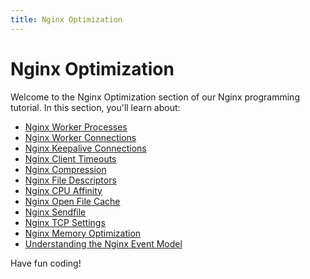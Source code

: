 ```yaml
---
title: Nginx Optimization
---
```


# Nginx Optimization

Welcome to the Nginx Optimization section of our Nginx programming tutorial. In this section, you'll learn about:

- [Nginx Worker Processes](./0-nginx-worker-processes.mdx)
- [Nginx Worker Connections](./1-nginx-worker-connections.mdx)
- [Nginx Keepalive Connections](./2-nginx-keepalive-connections.mdx)
- [Nginx Client Timeouts](./3-nginx-client-timeouts.mdx)
- [Nginx Compression](./4-nginx-compression.mdx)
- [Nginx File Descriptors](./5-nginx-file-descriptors.mdx)
- [Nginx CPU Affinity](./6-nginx-cpu-affinity.mdx)
- [Nginx Open File Cache](./7-nginx-open-file-cache.mdx)
- [Nginx Sendfile](./8-nginx-sendfile.mdx)
- [Nginx TCP Settings](./9-nginx-tcp-settings.mdx)
- [Nginx Memory Optimization](./10-nginx-memory-optimization.mdx)
- [Understanding the Nginx Event Model](./11-nginx-event-model.mdx)

Have fun coding!